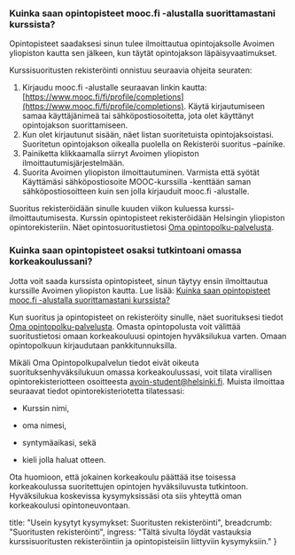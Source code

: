 
<ContentBox>

<SectionBox>
<TOC />
</SectionBox>

<SectionBox>

### Kuinka saan opintopisteet mooc.fi -alustalla suorittamastani kurssista? <a name="study_credits"></a><a name="opintopisteet"></a>

Opintopisteet saadaksesi sinun tulee ilmoittautua opintojaksolle Avoimen yliopiston kautta sen jälkeen, kun täytät opintojakson läpäisyvaatimukset.

Kurssisuoritusten rekisteröinti onnistuu seuraavia ohjeita seuraten: 

1. Kirjaudu mooc.fi -alustalle seuraavan linkin kautta: [https://www.mooc.fi/fi/profile/completions](https://www.mooc.fi/fi/profile/completions). Käytä kirjautumiseen samaa käyttäjänimeä tai sähköpostiosoitetta, jota olet käyttänyt opintojakson suorittamiseen.
2. Kun olet kirjautunut sisään, näet listan suoritetuista opintojaksoistasi. Suoritetun opintojakson oikealla puolella on Rekisteröi suoritus –painike.
3. Painiketta klikkaamalla siirryt Avoimen yliopiston ilmoittautumisjärjestelmään.
4. Suorita Avoimen yliopiston ilmoittautuminen. Varmista että syötät Käyttämäsi sähköpostiosoite MOOC-kurssilla -kenttään saman sähköpostiosoitteen kuin sen jolla kirjauduit mooc.fi -alustalle.

Suoritus rekisteröidään sinulle kuuden viikon kuluessa kurssi-ilmoittautumisesta. Kurssin opintopisteet rekisteröidään Helsingin yliopiston opintorekisteriin. Näet opintosuoritustietosi [Oma opintopolku-palvelusta](https://opintopolku.fi/oma-opintopolku/).

### Kuinka saan opintopisteet osaksi tutkintoani omassa korkeakoulussani? <a name="tutkintoon"></a>

Jotta voit saada kurssista opintopisteet, sinun täytyy ensin ilmoittautua kurssille Avoimen yliopiston kautta. Lue lisää: [Kuinka saan opintopisteet mooc.fi -alustalla suorittamastani kurssista?](#opintopisteet) 

Kun suoritus ja opintopisteet on rekisteröity sinulle, näet suorituksesi tiedot <a href="https://opintopolku.fi/oma-opintopolku/" target="_blank">Oma opintopolku-palvelusta</a>. Omasta opintopolusta voit välittää suoritustietosi omaan korkeakouluusi opintojen hyväksilukua varten. Omaan opintopolkuun kirjaudutaan pankkitunnuksilla.

Mikäli Oma Opintopolkupalvelun tiedot eivät oikeuta suorituksenhyväksilukuun omassa korkeakoulussasi, voit tilata virallisen opintorekisteriotteen osoitteesta <avoin-student@helsinki.fi>. Muista ilmoittaa seuraavat tiedot opintorekisteriotetta tilatessasi:

* Kurssin nimi,

* oma nimesi,

* syntymäaikasi, sekä

* kieli jolla haluat otteen.

Ota huomioon, että jokainen korkeakoulu päättää itse toisessa korkeakoulussa suoritettujen opintojen hyväksiluvusta tutkintoon. Hyväksilukua koskevissa kysymyksissäsi ota siis yhteyttä oman korkeakoulusi opintoneuvontaan.

</SectionBox>
</ContentBox>

  title: "Usein kysytyt kysymykset: Suoritusten rekisteröinti",
  breadcrumb: "Suoritusten rekisteröinti",
  ingress: "Tältä sivulta löydät vastauksia kurssisuoritusten rekisteröintiin ja opintopisteisiin liittyviin kysymyksiin."
}